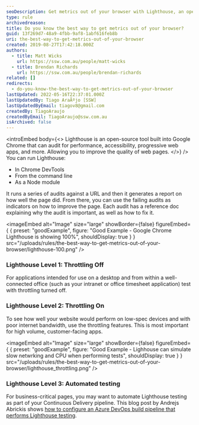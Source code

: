 ```yaml
---
seoDescription: Get metrics out of your browser with Lighthouse, an open-source tool built into Google Chrome that audits for performance, accessibility, and more.
type: rule
archivedreason:
title: Do you know the best way to get metrics out of your browser?
guid: 13f269d7-48a9-4fbb-9af8-1abf616feb8b
uri: the-best-way-to-get-metrics-out-of-your-browser
created: 2019-08-27T17:42:18.000Z
authors:
  - title: Matt Wicks
    url: https://ssw.com.au/people/matt-wicks
  - title: Brendan Richards
    url: https://ssw.com.au/people/brendan-richards
related: []
redirects:
  - do-you-know-the-best-way-to-get-metrics-out-of-your-browser
lastUpdated: 2022-05-16T22:37:01.000Z
lastUpdatedBy: Tiago AraÃºjo [SSW]
lastUpdatedByEmail: tiagov8@gmail.com
createdBy: TiagoAraujo
createdByEmail: TiagoAraujo@ssw.com.au
isArchived: false
---
```


<introEmbed
  body={<>
Lighthouse is an open-source tool built into Google Chrome that can audit for performance, accessibility, progressive web apps, and more. Allowing you to improve the quality of web pages.
  </>}
/>
You can run Lighthouse:

- In Chrome DevTools
- From the command line
- As a Node module

It runs a series of audits against a URL and then it generates a report on how well the page did. From there, you can use the failing audits as indicators on how to improve the page. Each audit has a reference doc explaining why the audit is important, as well as how to fix it.

<imageEmbed
  alt="Image"
  size="large"
  showBorder={false}
  figureEmbed={ {
    preset: "goodExample",
    figure: "Good Example - Google Chrome Lighthouse is showing 100%",
    shouldDisplay: true
  } }
  src="/uploads/rules/the-best-way-to-get-metrics-out-of-your-browser/lighthouse-100.png"
/>

### Lighthouse Level 1: Throttling Off

For applications intended for use on a desktop and from within a well-connected office (such as your intranet or office timesheet application) test with throttling turned off.

### Lighthouse Level 2: Throttling On

To see how well your website would perform on low-spec devices and with poor internet bandwidth, use the throttling features. This is most important for high volume, customer-facing apps.

<imageEmbed
  alt="Image"
  size="large"
  showBorder={false}
  figureEmbed={ {
    preset: "goodExample",
    figure: "Good Example - Lighhouse can simulate slow netwrking and CPU when performing tests",
    shouldDisplay: true
  } }
  src="/uploads/rules/the-best-way-to-get-metrics-out-of-your-browser/lighthouse_throttling.png"
/>

### Lighthouse Level 3: Automated testing

For business-critical pages, you may want to automate Lighthouse testing as part of your Continuous Delivery pipeline. This blog post by Andrejs Abrickis shows [how to configure an Azure DevOps build pipeline that performs Lighthouse testing](https://andrejsabrickis.medium.com/continuously-audit-web-apps-performance-using-google-s-lighthouse-and-azure-devops-3e1623372f79).
